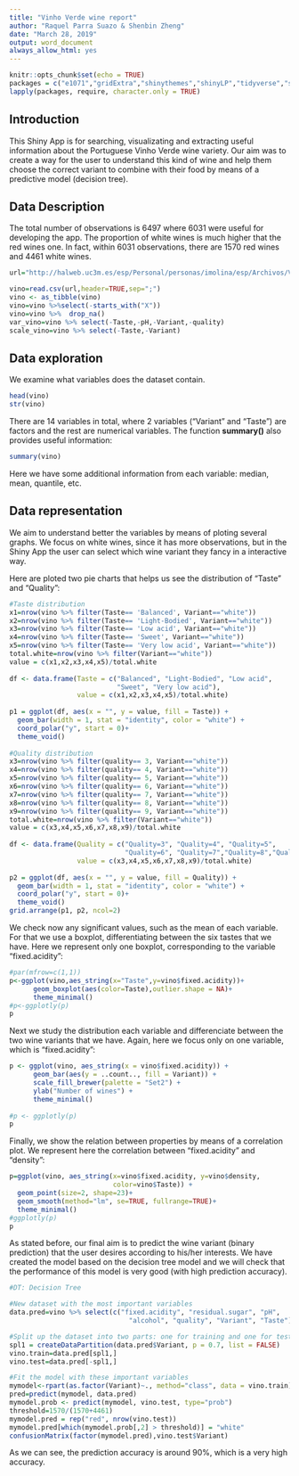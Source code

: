 ```yaml
---
title: "Vinho Verde wine report"
author: "Raquel Parra Suazo & Shenbin Zheng"
date: "March 28, 2019"
output: word_document
always_allow_html: yes
---
```


```r
knitr::opts_chunk$set(echo = TRUE)
packages = c("e1071","gridExtra","shinythemes","shinyLP","tidyverse","shiny","DT","mice","BH","ggplot2","scales","devtools","Rcpp","rCharts","markdown","data.table","dplyr","shinyjs","plotly","vembedr","caret","rpart")
lapply(packages, require, character.only = TRUE)
```

## Introduction 

This Shiny App is for searching, visualizating and extracting useful information about the Portuguese Vinho Verde wine variety. Our aim was to create a way for the user to understand this kind of wine and help them choose the correct variant to combine with their food by means of a predictive model (decision tree).

## Data Description

The total number of observations is 6497 where 6031 were useful for developing the app. The proportion of white wines is much higher that the red wines one. In fact, within 6031 observations, there are 1570 red wines and 4461 white wines.

```r
url="http://halweb.uc3m.es/esp/Personal/personas/imolina/esp/Archivos/VinhoVerdeQuality_Data.csv"

vino=read.csv(url,header=TRUE,sep=";")
vino <- as_tibble(vino)
vino=vino %>%select(-starts_with("X"))
vino=vino %>%  drop_na()
var_vino=vino %>% select(-Taste,-pH,-Variant,-quality)
scale_vino=vino %>% select(-Taste,-Variant)
```

## Data exploration

We examine what variables does the dataset contain.  

```r
head(vino)
str(vino)
```

There are 14 variables in total, where 2 variables ("Variant" and "Taste") are factors and the rest are numerical variables. The function **summary()** also provides useful information: 

```r
summary(vino)
```

Here we have some additional information from each variable: median, mean, quantile, etc.

## Data representation

We aim to understand better the variables by means of ploting several graphs. We focus on white wines, since it has more observations, but in the Shiny App the user can select which wine variant they fancy in a interactive way.

Here are ploted two pie charts that helps us see the distribution of "Taste" and "Quality":

```r
#Taste distribution
x1=nrow(vino %>% filter(Taste== 'Balanced', Variant=="white")) 
x2=nrow(vino %>% filter(Taste== 'Light-Bodied', Variant=="white")) 
x3=nrow(vino %>% filter(Taste== 'Low acid', Variant=="white"))
x4=nrow(vino %>% filter(Taste== 'Sweet', Variant=="white"))
x5=nrow(vino %>% filter(Taste== 'Very low acid', Variant=="white"))
total.white=nrow(vino %>% filter(Variant=="white"))
value = c(x1,x2,x3,x4,x5)/total.white
      
df <- data.frame(Taste = c("Balanced", "Light-Bodied", "Low acid", 
                           "Sweet", "Very low acid"),
                 value = c(x1,x2,x3,x4,x5)/total.white)
      
p1 = ggplot(df, aes(x = "", y = value, fill = Taste)) +
  geom_bar(width = 1, stat = "identity", color = "white") +
  coord_polar("y", start = 0)+
  theme_void()
    
#Quality distribution
x3=nrow(vino %>% filter(quality== 3, Variant=="white"))
x4=nrow(vino %>% filter(quality== 4, Variant=="white"))
x5=nrow(vino %>% filter(quality== 5, Variant=="white"))
x6=nrow(vino %>% filter(quality== 6, Variant=="white"))
x7=nrow(vino %>% filter(quality== 7, Variant=="white"))
x8=nrow(vino %>% filter(quality== 8, Variant=="white"))
x9=nrow(vino %>% filter(quality== 9, Variant=="white"))
total.white=nrow(vino %>% filter(Variant=="white"))
value = c(x3,x4,x5,x6,x7,x8,x9)/total.white
      
df <- data.frame(Quality = c("Quality=3", "Quality=4", "Quality=5", 
                             "Quality=6", "Quality=7","Quality=8","Quality=9"),
                 value = c(x3,x4,x5,x6,x7,x8,x9)/total.white)
      
p2 = ggplot(df, aes(x = "", y = value, fill = Quality)) +
  geom_bar(width = 1, stat = "identity", color = "white") +
  coord_polar("y", start = 0)+
  theme_void()
grid.arrange(p1, p2, ncol=2)
```

We check now any significant values, such as the mean of each variable. For that we use a boxplot, differentiating between the six tastes that we have. Here we represent only one boxplot, corresponding to the variable "fixed.acidity":

```r
#par(mfrow=c(1,1))
p<-ggplot(vino,aes_string(x="Taste",y=vino$fixed.acidity))+
      geom_boxplot(aes(color=Taste),outlier.shape = NA)+
      theme_minimal()
#p<-ggplotly(p)
p
```

Next we study the distribution each variable and differenciate between the two wine variants that we have. Again, here we focus only on one variable, which is "fixed.acidity":

```r
p <- ggplot(vino, aes_string(x = vino$fixed.acidity)) + 
      geom_bar(aes(y = ..count.., fill = Variant)) +
      scale_fill_brewer(palette = "Set2") + 
      ylab("Number of wines") + 
      theme_minimal()
      
#p <- ggplotly(p)
p
```

Finally, we show the relation between properties by means of a correlation plot. We represent here the correlation between "fixed.acidity" and "density":

```r
p=ggplot(vino, aes_string(x=vino$fixed.acidity, y=vino$density,
                          color=vino$Taste)) +
  geom_point(size=2, shape=23)+
  geom_smooth(method="lm", se=TRUE, fullrange=TRUE)+
  theme_minimal()
#ggplotly(p)
p
```

As stated before, our final aim is to predict the wine variant (binary prediction) that the user desires according to his/her interests. We have created the model based on the decision tree model and we will check that the performance of this model is very good (with high prediction accuracy). 

```r
#DT: Decision Tree

#New dataset with the most important variables
data.pred=vino %>% select(c("fixed.acidity", "residual.sugar", "pH",
                              "alcohol", "quality", "Variant", "Taste"))

#Split up the dataset into two parts: one for training and one for testing
spl1 = createDataPartition(data.pred$Variant, p = 0.7, list = FALSE)
vino.train=data.pred[spl1,]
vino.test=data.pred[-spl1,]

#Fit the model with these important variables
mymodel<-rpart(as.factor(Variant)~., method="class", data = vino.train)
pred=predict(mymodel, data.pred)
mymodel.prob <- predict(mymodel, vino.test, type="prob")
threshold=1570/(1570+4461)
mymodel.pred = rep("red", nrow(vino.test))
mymodel.pred[which(mymodel.prob[,2] > threshold)] = "white"
confusionMatrix(factor(mymodel.pred),vino.test$Variant)
```

As we can see, the prediction accuracy is around 90%, which is a very high accuracy.
